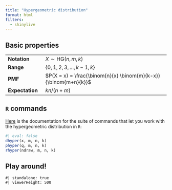 ```yaml
---
title: "Hypergeometric distribution"
format: html
filters:
  - shinylive
---
```




## Basic properties

|  |        |
|------|--------------------|
| **Notation** | $X\sim\text{HG}(n, m, k)$  |
| **Range** | $\{0,\,1,\,2,\,3,\,...,\,k-1,\,k\}$ |
| **PMF** | $P(X = x) = \frac{\binom{n}{x} \binom{m}{k-x}}{\binom{m+n}{k}}$ |
| **Expectation** | $kn/(n+m)$ |

## `R` commands

[Here](https://stat.ethz.ch/R-manual/R-devel/library/stats/html/Hypergeometric.html) is the documentation for the suite of commands that let you work with the hypergeometric distribution in `R`:

```r
#| eval: false
dhyper(x, m, n, k)
phyper(q, m, n, k)
rhyper(ndraw, m, n, k)
```


## Play around!

```shinylive-r
#| standalone: true
#| viewerHeight: 500

```
